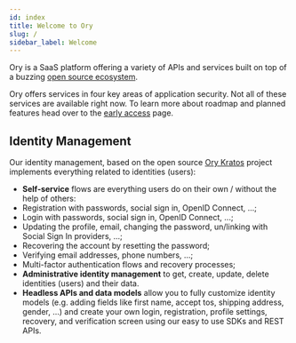 ```yaml
---
id: index
title: Welcome to Ory
slug: /
sidebar_label: Welcome
---
```


Ory is a SaaS platform offering a variety of APIs and services built on top of a
buzzing [open source ecosystem](./open-source.mdx).

Ory offers services in four key areas of application security. Not all of these
services are available right now. To learn more about roadmap and planned
features head over to the [early access](./early-access.mdx) page.

## Identity Management

Our identity management, based on the open source
[Ory Kratos](https://www.ory.sh/kratos) project implements everything related to
identities (users):

- **Self-service** flows are everything users do on their own / without the help
  of others:
- Registration with passwords, social sign in, OpenID Connect, ...;
- Login with passwords, social sign in, OpenID Connect, ...;
- Updating the profile, email, changing the password, un/linking with Social
  Sign In providers, ...;
- Recovering the account by resetting the password;
- Verifying email addresses, phone numbers, ...;
- Multi-factor authentication flows and recovery processes;
- **Administrative identity management** to get, create, update, delete
  identities (users) and their data.
- **Headless APIs and data models** allow you to fully customize identity models
  (e.g. adding fields like first name, accept tos, shipping address, gender,
  ...) and create your own login, registration, profile settings, recovery, and
  verification screen using our easy to use SDKs and REST APIs.
